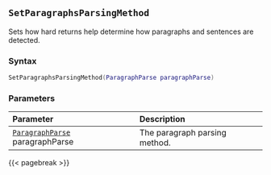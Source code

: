 ## `SetParagraphsParsingMethod`

Sets how hard returns help determine how paragraphs and sentences are detected.

### Syntax {-}

``` .lua
SetParagraphsParsingMethod(ParagraphParse paragraphParse)
```

### Parameters {-}

**Parameter** | **Description**
| :-- | :-- |
[`ParagraphParse`](#paragraphparse) paragraphParse | The paragraph parsing method.

{{< pagebreak >}}
